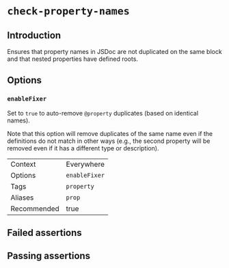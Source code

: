# `check-property-names`

## Introduction

Ensures that property names in JSDoc are not duplicated on the same block
and that nested properties have defined roots.

## Options

### `enableFixer`

Set to `true` to auto-remove `@property` duplicates (based on
identical names).

Note that this option will remove duplicates of the same name even if
the definitions do not match in other ways (e.g., the second property will
be removed even if it has a different type or description).

|||
|---|---|
|Context|Everywhere|
|Options|`enableFixer`|
|Tags|`property`|
|Aliases|`prop`|
|Recommended|true|


## Failed assertions

<Assertions rule="checkPropertyNames" />

## Passing assertions

<Assertions rule="checkPropertyNames" passing />
